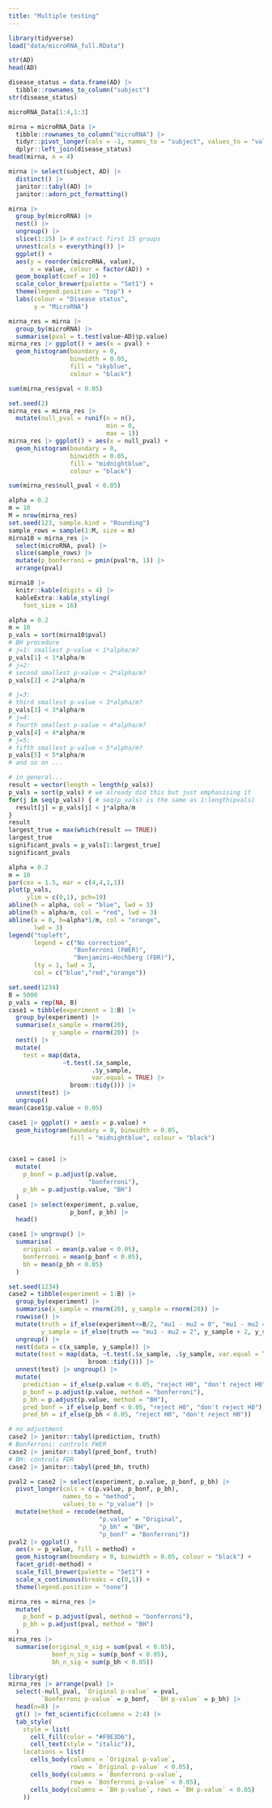 ```yaml
---
title: "Multiple testing"
---
```



```r
library(tidyverse)
load("data/microRNA_full.RData")

str(AD)
head(AD)

disease_status = data.frame(AD) |> 
  tibble::rownames_to_column("subject")
str(disease_status)

microRNA_Data[1:4,1:3]
```


```r
mirna = microRNA_Data |>
  tibble::rownames_to_column("microRNA") |> 
  tidyr::pivot_longer(cols = -1, names_to = "subject", values_to = "value") |> 
  dplyr::left_join(disease_status)
head(mirna, n = 4)

mirna |> select(subject, AD) |> 
  distinct() |> 
  janitor::tabyl(AD) |> 
  janitor::adorn_pct_formatting()
```


```r
mirna |> 
  group_by(microRNA) |> 
  nest() |> 
  ungroup() |> 
  slice(1:15) |> # extract first 15 groups
  unnest(cols = everything()) |> 
  ggplot() + 
  aes(y = reorder(microRNA, value), 
      x = value, colour = factor(AD)) + 
  geom_boxplot(coef = 10) + 
  scale_color_brewer(palette = "Set1") + 
  theme(legend.position = "top") + 
  labs(colour = "Disease status",
       y = "MicroRNA")
```




```r
mirna_res = mirna |> 
  group_by(microRNA) |> 
  summarise(pval = t.test(value~AD)$p.value)
mirna_res |> ggplot() + aes(x = pval) + 
  geom_histogram(boundary = 0, 
                 binwidth = 0.05, 
                 fill = "skyblue", 
                 colour = "black")

sum(mirna_res$pval < 0.05)
```


```r
set.seed(2)
mirna_res = mirna_res |> 
  mutate(null_pval = runif(n = n(), 
                           min = 0, 
                           max = 1))
mirna_res |> ggplot() + aes(x = null_pval) + 
  geom_histogram(boundary = 0, 
                 binwidth = 0.05,
                 fill = "midnightblue", 
                 colour = "black")

sum(mirna_res$null_pval < 0.05)
```





```r
alpha = 0.2
m = 10
M = nrow(mirna_res)
set.seed(123, sample.kind = "Rounding")
sample_rows = sample(1:M, size = m)
mirna10 = mirna_res |> 
  select(microRNA, pval) |> 
  slice(sample_rows) |> 
  mutate(p_bonferroni = pmin(pval*m, 1)) |> 
  arrange(pval)

mirna10 |> 
  knitr::kable(digits = 4) |> 
  kableExtra::kable_styling(
    font_size = 16)

alpha = 0.2
m = 10
p_vals = sort(mirna10$pval)
# BH procedure
# j=1: smallest p-value < 1*alpha/m?
p_vals[1] < 1*alpha/m
# j=2: 
# second smallest p-value < 2*alpha/m?
p_vals[2] < 2*alpha/m

# j=3: 
# third smallest p-value < 3*alpha/m?
p_vals[3] < 3*alpha/m
# j=4: 
# fourth smallest p-value < 4*alpha/m?
p_vals[4] < 4*alpha/m
# j=5: 
# fifth smallest p-value < 5*alpha/m?
p_vals[5] < 5*alpha/m
# and so on ...

# in general...
result = vector(length = length(p_vals))
p_vals = sort(p_vals) # we already did this but just emphasising it
for(j in seq(p_vals)) { # seq(p_vals) is the same as 1:length(pvals)
  result[j] = p_vals[j] < j*alpha/m
}
result
largest_true = max(which(result == TRUE))
largest_true
significant_pvals = p_vals[1:largest_true]
significant_pvals
```


```r
alpha = 0.2
m = 10
par(cex = 1.5, mar = c(4,4,1,1))
plot(p_vals,
     ylim = c(0,1), pch=19)
abline(h = alpha, col = "blue", lwd = 3)
abline(h = alpha/m, col = "red", lwd = 3)
abline(a = 0, b=alpha*1/m, col = "orange", 
       lwd = 3)
legend("topleft", 
       legend = c("No correction", 
                  "Bonferroni (FWER)", 
                  "Benjamini–Hochberg (FDR)"),
       lty = 1, lwd = 3,
       col = c("blue","red","orange"))
```



```r
set.seed(1234)
B = 5000
p_vals = rep(NA, B)
case1 = tibble(experiment = 1:B) |> 
  group_by(experiment) |> 
  summarise(x_sample = rnorm(20),
            y_sample = rnorm(20)) |> 
  nest() |> 
  mutate(
    test = map(data, 
               ~t.test(.$x_sample, 
                       .$y_sample,
                       var.equal = TRUE) |> 
                 broom::tidy())) |> 
  unnest(test) |> 
  ungroup()
mean(case1$p.value < 0.05)

case1 |> ggplot() + aes(x = p.value) + 
  geom_histogram(boundary = 0, binwidth = 0.05, 
                 fill = "midnightblue", colour = "black")


case1 = case1 |> 
  mutate(
    p_bonf = p.adjust(p.value, 
                      "bonferroni"),
    p_bh = p.adjust(p.value, "BH")
  )
case1 |> select(experiment, p.value,
                 p_bonf, p_bh) |> 
  head()

case1 |> ungroup() |> 
  summarise(
    original = mean(p.value < 0.05),
    bonferroni = mean(p_bonf < 0.05),
    bh = mean(p_bh < 0.05)
  )
```


```r
set.seed(1234)
case2 = tibble(experiment = 1:B) |> 
  group_by(experiment) |> 
  summarise(x_sample = rnorm(20), y_sample = rnorm(20)) |> 
  rowwise() |> 
  mutate(truth = if_else(experiment<=B/2, "mu1 - mu2 = 0", "mu1 - mu2 = 2"),
         y_sample = if_else(truth == "mu1 - mu2 = 2", y_sample + 2, y_sample)) |> 
  ungroup() |> 
  nest(data = c(x_sample, y_sample)) |> 
  mutate(test = map(data, ~t.test(.$x_sample, .$y_sample, var.equal = TRUE) |> 
                      broom::tidy())) |> 
  unnest(test) |> ungroup() |> 
  mutate(
    prediction = if_else(p.value < 0.05, "reject H0", "don't reject H0"),
    p_bonf = p.adjust(p.value, method = "bonferroni"),
    p_bh = p.adjust(p.value, method = "BH"),
    pred_bonf = if_else(p_bonf < 0.05, "reject H0", "don't reject H0"),
    pred_bh = if_else(p_bh < 0.05, "reject H0", "don't reject H0"))
```


```r
# no adjustment
case2 |> janitor::tabyl(prediction, truth)
# Bonferroni: controls FWER 
case2 |> janitor::tabyl(pred_bonf, truth)
# BH: controls FDR 
case2 |> janitor::tabyl(pred_bh, truth)
```


```r
pval2 = case2 |> select(experiment, p.value, p_bonf, p_bh) |> 
  pivot_longer(cols = c(p.value, p_bonf, p_bh), 
               names_to = "method", 
               values_to = "p_value") |> 
  mutate(method = recode(method, 
                         "p.value" = "Original", 
                         "p_bh" = "BH", 
                         "p_bonf" = "Bonferroni"))
pval2 |> ggplot() + 
  aes(x = p_value, fill = method) + 
  geom_histogram(boundary = 0, binwidth = 0.05, colour = "black") + 
  facet_grid(~method) + 
  scale_fill_brewer(palette = "Set1") +
  scale_x_continuous(breaks = c(0,1)) + 
  theme(legend.position = "none")
```


```r
mirna_res = mirna_res |> 
  mutate(
    p_bonf = p.adjust(pval, method = "bonferroni"),
    p_bh = p.adjust(pval, method = "BH")
  )
mirna_res |> 
  summarise(original_n_sig = sum(pval < 0.05),
            bonf_n_sig = sum(p_bonf < 0.05),
            bh_n_sig = sum(p_bh < 0.05))
```




```r
library(gt)
mirna_res |> arrange(pval) |> 
  select(-null_pval, `Original p-value` = pval, 
         `Bonferroni p-value` = p_bonf,  `BH p-value` = p_bh) |> 
  head(n=8) |> 
  gt() |> fmt_scientific(columns = 2:4) |> 
  tab_style(
    style = list(
      cell_fill(color = "#F9E3D6"),
      cell_text(style = "italic")),
    locations = list(
      cells_body(columns = `Original p-value`, 
                 rows = `Original p-value` < 0.05),
      cells_body(columns = `Bonferroni p-value`, 
                 rows = `Bonferroni p-value` < 0.05),
      cells_body(columns = `BH p-value`, rows = `BH p-value` < 0.05)
    ))
```


